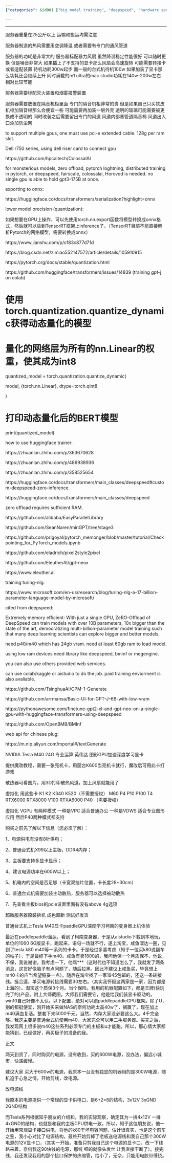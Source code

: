 ```yaml
---
{"categories": &id001 ["big model training", "deepspeed", "hardware specs", "pytorch"], "category": "Training Large Language Models", "date": "2022-04-28 02:22:06", "description": "This article delves into the hardware requirements and training methods for large language models, specifically focusing on GPT-2. It explores dynamic quantization techniques, optimization tools, and NVIDIA Tesla M40 GPUs as key components in this process. Additionally, the author shares their personal experience installing these GPUs for deep learning applications.", "tags": *id001, "title": "gpt-2 ram requirements"}

---
```


------

服务器重量在25公斤以上 运输和搬运均需注意

服务器制造的热风需要用空调降温 或者需要有专门的通风管道

服务器的功耗是非常大的 服务器标配暴力风扇 虽然降温稳定性能很好 可以随时更换 但是噪音非常大 如果插上了不支持的显卡那么风扇会高速旋转 可能需要转接卡或者适配装置 待机功耗300w起步 而一般的台式机待机100w 如果加装了显卡那么功耗还会继续上升 同时满载的m1 ultra的mac studio功耗在140w-200w左右 相对比较节能

服务器需要标配灭火装置和烟雾报警装置

服务器需要放置在隔音机柜里面 专门的隔音机柜非常的贵 但是如果自己只买铁皮机柜加隔音棉那么会便宜一些 可能需要再加装一层外壳 透明的玻璃可能需要被更换成不透明的 同时改装之后需要留出专门的风道 风道内部塞管道隔音棉 风道出入口添加防尘网

to support multiple gpus, one must use pci-e extended cable. 128g per ram slot.

Dell r750 series, using dell riser card to connect gpu

https://github.com/hpcaitech/ColossalAI

for monsterious models, zero offload, pytorch loghtning, distributed training in pytorch, or deepspeed, fairscale, colossalai, Horovod is needed. no single gpu is able to hold gpt3-175B at once.

exporting to onnx:

https://huggingface.co/docs/transformers/serialization?highlight=onnx

lower model precision (quantization):

如果想要在GPU上操作，可以先使用torch.nn.export函数将模型转换成onnx格式，然后就可以放到TensorRT框架上inference了。（TensorRT目前不能直接解析Pytorch的网络模型，需要转换成onnx）

https://www.jianshu.com/p/cf83c877d71d

https://blog.csdn.net/zimiao552147572/article/details/105910915

https://pytorch.org/docs/stable/quantization.html

https://github.com/huggingface/transformers/issues/14839 (training gpt-j on colab)

# 使用torch.quantization.quantize_dynamic获得动态量化的模型

# 量化的网络层为所有的nn.Linear的权重，使其成为int8

quantized_model = torch.quantization.quantize_dynamic(

model, {torch.nn.Linear}, dtype=torch.qint8

)

# 打印动态量化后的BERT模型

print(quantized_model)

how to use huggingface trainer:

https://zhuanlan.zhihu.com/p/363670628

https://zhuanlan.zhihu.com/p/486938936

https://zhuanlan.zhihu.com/p/358525654

https://huggingface.co/docs/transformers/main_classes/deepspeed#custom-deepspeed-zero-inference

https://huggingface.co/docs/transformers/main_classes/deepspeed

zero offload requires sufficient RAM.

https://github.com/alibaba/EasyParallelLibrary

https://github.com/SeanNaren/minGPT/tree/stage3

https://github.com/prigoyal/pytorch_memonger/blob/master/tutorial/Checkpointing_for_PyTorch_models.ipynb

https://github.com/eladrich/pixel2style2pixel

https://github.com/EleutherAI/gpt-neox

https://www.eleuther.ai

training turing-nlg:

https://www.microsoft.com/en-us/research/blog/turing-nlg-a-17-billion-parameter-language-model-by-microsoft/

cited from deepspeed:

Extremely memory efficient: With just a single GPU, ZeRO-Offload of DeepSpeed can train models with over 10B parameters, 10x bigger than the state of the art, democratizing multi-billion-parameter model training such that many deep learning scientists can explore bigger and better models.

need p40/m40 which has 24gb vram. need at least 60gb ram to load model.

using low ram devices need library like deepspeed, bminf or megengine.

you can also use others provided web services.

can use colab/kaggle or aistudio to do the job. paid training enviorment is also avaliable.

https://github.com/TsinghuaAI/CPM-1-Generate

https://github.com/arrmansa/Basic-UI-for-GPT-J-6B-with-low-vram

https://pythonawesome.com/finetune-gpt2-xl-and-gpt-neo-on-a-single-gpu-with-huggingface-transformers-using-deepspeed

https://github.com/OpenBMB/BMInf

web api for chinese plug:

https://m.nlp.aliyun.com/mportal#/textGenerate

NVIDIA Tesla M40  24G 专业运算 英伟达 图形GPU加速深度学习显卡

提供魔改教程，需要一张亮机卡，用丽台K600当亮机卡就行，魔改后可用此卡打游戏

散热器可看图片，用3D打印散热风道，加上风扇就能用了

虚拟化 用这些卡 K1 K2 K340 K520（不需要授权） M60 P4 P10 P100 T4 RTX6000 RTX8000 V100 RTXA6000 P40 （需要授权）

虚拟化 VGPU 有两种模式 一种是VPC 适合普通办公 一种是VDWS 适合专业图形应用 然后P40两种模式都支持

购买之前先了解以下信息（您必须了解）：

1、电源供电有没有8针供电；

2、普通台式机X99以上主板，DDR4内存；

3、主板要支持多显卡显示；

4、建议电源功率在600W以上；

5、机箱内的空间是否足够（卡宽双挡片位置，卡长度28~30cm）

6、普通台式机需要加装主动散热，服务器可以选择被动散热

7、先查看主板bios的pcie设置里面有没有above 4g选项

超微服务器原装拆机 成色超新 测试好发货

普通台式机上Tesla M40显卡paddleGPU深度学习柯南的变身器上机体验

最近在paddlepaddle溜达，看到了柯南变身器，于是从aistudio下载到本地玩，单位的1060 6G版显卡，跑起来，语句一场就不行，遂上淘宝，咸鱼溜达一圈，见到了tesla k80 m40等一系列的卡卡。于是经过多番考虑（知乎一位买k80说翻车的帖子），于是最终下手m40。咸鱼有卖1800的，我问他保一个月质保不，他说，不保，我说谢谢，我考虑一下，他骂***（这时代也不知道怎么了，我就发了两条消息，这货好像脑子有点问题了，随后拉黑。因此不建议上咸鱼买，毕竟想上m40卡的应当希望稳妥一点）。随后在淘宝找了一家1945包邮的，还送一条转接线。挺合适，单买电源转接线需要30左右。（其实我怀疑这两家是一家，因为都是上海的）。淘宝这个质保3个月。当个保险。我用的机器配置如下，都是王牌(快玩完了的)产品。附上大师截图。大师我们需要它，他是给我们装显卡驱动的。win10自己好像不太认。以下配置，绝对可以跑paddlepaddleGPU框架。除了U，别的都挺便宜，刚开始买来做NAS的奈何功耗太高40w了，搁置了，现在加上m40满血复活。整套下来5000千元。当然，内存大家没必要这么大。4千完全够。我这主要是普通台式机使用m40，大家完全可以用二手服务器。买完之后，我发现网上很多说m40这些系列必须专门的主板和u才能跑，所以，那心情大家都能猜到，已经做好，再买板子的准备的我。

正文

两天到货了，同时购买的电源，没有收到，买的600W电源，没办法，偏远小城市，快递缓慢。

建议大家 买大于600w的电源，我原本一台没有独显的机器用的是300W电源，随机迫于心急之情，开始剪线，改电源。

改电源线

我原本的电源提供一个常规的显卡供电口，是6+2=8的结构，3x12V 3xGND 2GND结构

而Tesla系列根据知乎朋友的介绍和，我的实际观察，确定其为一排4x12V 一排4xGND的结构，也就是和我的主板CPU供电一致。所以，知乎这位朋友说，他一开始用常规显卡接口供电，将他的k80干坏电容问题，估计很真实，也是这个前车之鉴，我小心对比了电源结构，最终开始剪掉了老板送电源线和我自己那个300W电源的12V显卡口，（其实一开始，准备只剪我自己这个电源的显卡口，改一下线路来着，奈何我这90块钱的电源，那线 细的就像头发丝 让我直接干断了）。接完线，我还发现我用的那个接口保护的热缩管，给小了，无奈，只能用电胶带缠绕。

